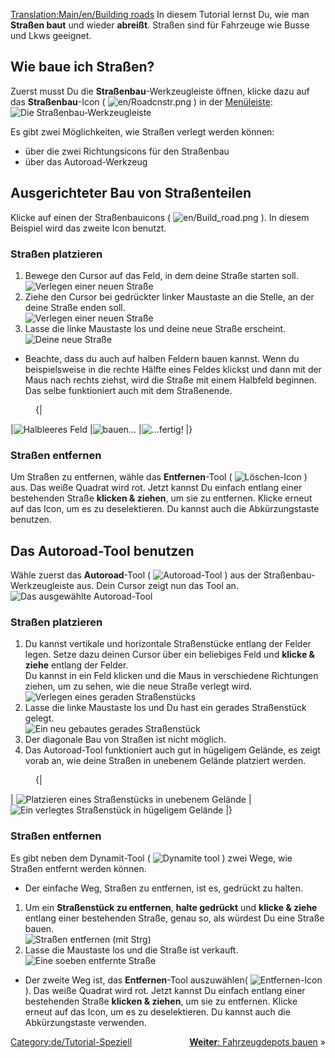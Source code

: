 [[Translation:Main/en/Building roads]]{{en/-}}{{de/Tutorial}}
In diesem Tutorial lernst Du, wie man '''Straßen baut''' und wieder '''abreißt'''. Straßen sind für Fahrzeuge wie Busse und Lkws geeignet.

== Wie baue ich Straßen? ==
Zuerst musst Du die '''Straßenbau'''-Werkzeugleiste öffnen, klicke dazu auf das '''Straßenbau'''-Icon ( [[File:en/Roadcnstr.png]] ) in der [[Main/de/Spieloberfläche|Menüleiste]]:<br/>[[File:de/Road construction.png|none|frame|Die [[Straßenbau/De#Straßenbau-Werkzeugleiste|Straßenbau-Werkzeugleiste]]]]

Es gibt zwei Möglichkeiten, wie Straßen verlegt werden können:
* über die zwei Richtungsicons für den Straßenbau
* über das Autoroad-Werkzeug

== Ausgerichteter Bau von Straßenteilen  ==
Klicke auf einen der Straßenbauicons ( [[File:en/Build road.png]] ). In diesem Beispiel wird das zweite Icon benutzt.

=== Straßen platzieren ===
# Bewege den Cursor auf das Feld, in dem deine Straße starten soll.<br/>[[File:en/build roads01.png|none|frame|Verlegen einer neuen Straße]]
# Ziehe den Cursor bei gedrückter linker Maustaste an die Stelle, an der deine Straße enden soll.<br/>[[File:en/build roads02.png|none|frame|Verlegen einer neuen Straße]]
# Lasse die linke Maustaste los und deine neue Straße erscheint.<br/>[[File:en/build roads03.png|none|frame|Deine neue Straße]]

* Beachte, dass du auch auf halben Feldern bauen kannst. Wenn du beispielsweise in die rechte Hälfte eines Feldes klickst und dann mit der Maus nach rechts ziehst, wird die Straße mit einem Halbfeld beginnen. Das selbe funktioniert auch mit dem Straßenende.

:{|
|[[File:en/build roads04.png|none|frame|Halbleeres Feld]]
|[[File:en/build roads05.png|none|frame|bauen...]]
|[[File:en/build roads06.png|none|frame|...fertig!]]
|}
=== Straßen entfernen === 
Um Straßen zu entfernen, wähle das '''Entfernen'''-Tool ( [[File:en/Toggle clear active.png|Löschen-Icon]] ) aus. Das weiße Quadrat wird rot. Jetzt kannst Du einfach entlang einer bestehenden Straße '''klicken & ziehen''', um sie zu entfernen. Klicke erneut auf das Icon, um es zu deselektieren. Du kannst auch die Abkürzungstaste {{keypress|R}} benutzen.

== Das Autoroad-Tool benutzen ==
Wähle zuerst das '''Autoroad'''-Tool ( [[File:en/Autoroad.png|Autoroad-Tool]] ) aus der Straßenbau-Werkzeugleiste aus. Dein Cursor zeigt nun das Tool an.[[File:en/AutoroadTut1.png|none|frame|Das ausgewählte Autoroad-Tool]]

=== Straßen platzieren ===
# Du kannst vertikale und horizontale Straßenstücke entlang der Felder legen. Setze dazu deinen Cursor über ein beliebiges Feld und '''klicke & ziehe''' entlang der Felder.<br/>Du kannst in ein Feld klicken und die Maus in verschiedene Richtungen ziehen, um zu sehen, wie die neue Straße verlegt wird.<br/>[[File:en/AutoroadTut2.png|none|frame|Verlegen eines geraden Straßenstücks]]
# Lasse die linke Maustaste los und Du hast ein gerades Straßenstück gelegt.<br/>[[File:en/AutoroadTut3.png|none|frame|Ein neu gebautes gerades Straßenstück]]
# Der diagonale Bau von Straßen ist nicht möglich.
# Das Autoroad-Tool funktioniert auch gut in hügeligem Gelände, es zeigt vorab an, wie deine Straßen in unebenem Gelände platziert werden.
:{|
| [[File:en/AutoroadTut5.png|none|frame|Platzieren eines Straßenstücks in unebenem Gelände]]
| [[File:en/AutoroadTut6.png|none|frame|Ein verlegtes Straßenstück in hügeligem Gelände]]
|}

=== Straßen entfernen ===
Es gibt neben dem Dynamit-Tool ( [[File:en/Clear title.png|Dynamite tool]] ) zwei Wege, wie Straßen entfernt werden können.

* Der einfache Weg, Straßen zu entfernen, ist es, {{keypress|Strg}} gedrückt zu halten.

# Um ein '''Straßenstück zu entfernen''', '''halte {{keypress|Strg}} gedrückt''' und '''klicke & ziehe''' entlang einer bestehenden Straße, genau so, als würdest Du eine Straße bauen.<br/>[[File:en/AutoroadTut7.png|none|frame|Straßen entfernen (mit Strg)]]
# Lasse die Maustaste los und die Straße ist verkauft.<br/>[[File:en/AutoroadTut8.png|none|frame|Eine soeben entfernte Straße]]

* Der zweite Weg ist, das '''Entfernen'''-Tool auszuwählen( [[File:en/Toggle clear active.png|Entfernen-Icon]] ). Das weiße Quadrat wird rot. Jetzt kannst Du einfach entlang einer bestehenden Straße '''klicken & ziehen''', um sie zu entfernen. Klicke erneut auf das Icon, um es zu deselektieren. Du kannst auch die Abkürzungstaste {{keypress|R}} verwenden.

<span style="float: right">[[Main/de/Fahrzeugdepots bauen|'''Weiter''': Fahrzeugdepots bauen]] &raquo;</span>

[[Category:de/Tutorial-Speziell]]